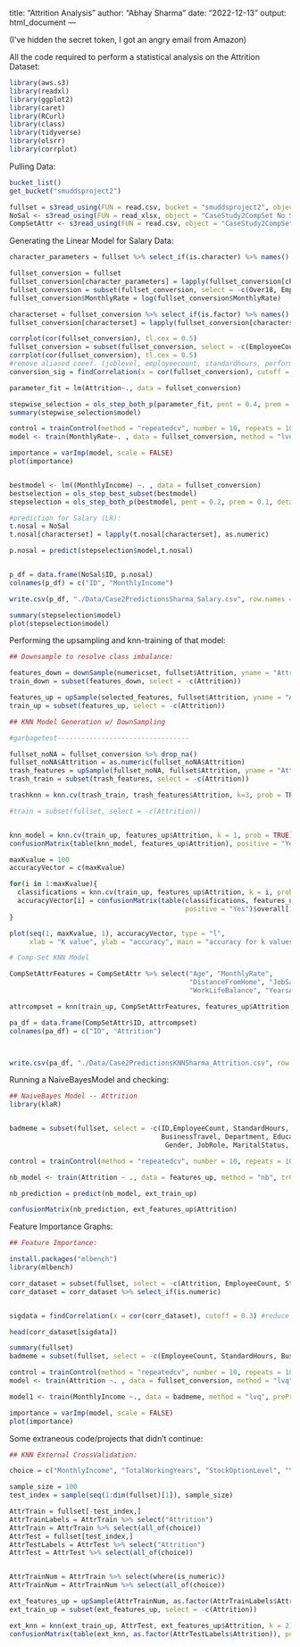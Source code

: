 title: "Attrition Analysis"
author: "Abhay Sharma"
date: "2022-12-13"
output: html_document
---

(I've hidden the secret token, I got an angry email from Amazon)

All the code required to perform a statistical analysis on the Attrition Dataset: 

```r
library(aws.s3)
library(readxl)
library(ggplot2)
library(caret)
library(RCurl)
library(class)
library(tidyverse)
library(olsrr)
library(corrplot)
```

Pulling Data: 

```r
bucket_list()
get_bucket("smuddsproject2")

fullset = s3read_using(FUN = read.csv, bucket = "smuddsproject2", object = "CaseStudy2-data.csv")
NoSal <- s3read_using(FUN = read_xlsx, object = "CaseStudy2CompSet No Salary.xlsx", bucket = "smuddsproject2")
CompSetAttr <- s3read_using(FUN = read.csv, object = "CaseStudy2CompSet No Attrition.csv", bucket = "smuddsproject2")

```

Generating the Linear Model for Salary Data: 

```r
character_parameters = fullset %>% select_if(is.character) %>% names()

fullset_conversion = fullset
fullset_conversion[character_parameters] = lapply(fullset_conversion[character_parameters], factor)
fullset_conversion = subset(fullset_conversion, select = -c(Over18, EmployeeCount, StandardHours, ID, EmployeeNumber) )#rm no useful data
fullset_conversion$MonthlyRate = log(fullset_conversion$MonthlyRate)

characterset = fullset_conversion %>% select_if(is.factor) %>% names()
fullset_conversion[characterset] = lapply(fullset_conversion[characterset], as.numeric)

corrplot(cor(fullset_conversion), tl.cex = 0.5)
fullset_conversion = subset(fullset_conversion, select = -c(EmployeeCount, StandardHours, ID, EmployeeNumber))
corrplot(cor(fullset_conversion), tl.cex = 0.5)
#remove aliased coeef. (joblevel, employeecount, standardhours, performancerating, totalworkingyears, yearsatcurrentrole
conversion_sig = findCorrelation(x = cor(fullset_conversion), cutoff = 0.4)

parameter_fit = lm(Attrition~., data = fullset_conversion)

stepwise_selection = ols_step_both_p(parameter_fit, pent = 0.4, prem = 0.1, details = FALSE) 
summary(stepwise_selection$model)

control = trainControl(method = "repeatedcv", number = 10, repeats = 10)
model <- train(MonthlyRate~. , data = fullset_conversion, method = "lvq", preProcess= "scale", trControl = control)

importance = varImp(model, scale = FALSE)
plot(importance)


bestmodel <- lm((MonthlyIncome) ~. , data = fullset_conversion)
bestselection = ols_step_best_subset(bestmodel)
stepselection = ols_step_both_p(bestmodel, pent = 0.2, prem = 0.1, details = FALSE)

#prediction for Salary (LR):
t.nosal = NoSal
t.nosal[characterset] = lapply(t.nosal[characterset], as.numeric)

p.nosal = predict(stepselection$model,t.nosal)


p_df = data.frame(NoSal$ID, p.nosal)
colnames(p_df) = c("ID", "MonthlyIncome")

write.csv(p_df, "./Data/Case2PredictionsSharma_Salary.csv", row.names = FALSE)

summary(stepselection$model)
plot(stepselection$model)
```

Performing the upsampling and knn-training of that model:

```r
## Downsample to resolve class imbalance: 

features_down = downSample(numericset, fullset$Attrition, yname = "Attrition") #downsample
train_down = subset(features_down, select = -c(Attrition))

features_up = upSample(selected_features, fullset$Attrition, yname = "Attrition") #upsample
train_up = subset(features_up, select = -c(Attrition))

## KNN Model Generation w/ DownSampling

#garbagetest---------------------------------

fullset_noNA = fullset_conversion %>% drop_na()
fullset_noNA$Attrition = as.numeric(fullset_noNA$Attrition)
trash_features = upSample(fullset_noNA, fullset$Attrition, yname = "Attrition")
trash_train = subset(trash_features, select = -c(Attrition))

trashknn = knn.cv(trash_train, trash_features$Attrition, k=3, prob = TRUE) # didn't pan out

#train = subset(fullset, select = -c(Attrition))


knn_model = knn.cv(train_up, features_up$Attrition, k = 1, prob = TRUE)
confusionMatrix(table(knn_model, features_up$Attrition), positive = "Yes")

maxKvalue = 100
accuracyVector = c(maxKvalue)

for(i in 1:maxKvalue){
  classifications = knn.cv(train_up, features_up$Attrition, k = i, prob = TRUE)
  accuracyVector[i] = confusionMatrix(table(classifications, features_up$Attrition),
                                            positive = "Yes")$overall[1]
}

plot(seq(1, maxKvalue, 1), accuracyVector, type = "l",
     xlab = "K value", ylab = "accuracy", main = "accuracy for k values")

# Comp-Set KNN Model

CompSetAttrFeatures = CompSetAttr %>% select("Age", "MonthlyRate",
                                             "DistanceFromHome", "JobSatisfaction",
                                             "WorkLifeBalance", "YearsAtCompany")

attrcompset = knn(train_up, CompSetAttrFeatures, features_up$Attrition, k = 3)

pa_df = data.frame(CompSetAttr$ID, attrcompset)
colnames(pa_df) = c("ID", "Attrition")



write.csv(pa_df, "./Data/Case2PredictionsKNNSharma_Attrition.csv", row.names = FALSE)
```

Running a NaiveBayesModel and checking: 

```r
## NaiveBayes Model -- Attrition 
library(klaR)


badmeme = subset(fullset, select = -c(ID,EmployeeCount, StandardHours,
                                      BusinessTravel, Department, EducationField,
                                       Gender, JobRole, MaritalStatus, Over18, OverTime))

control = trainControl(method = "repeatedcv", number = 10, repeats = 10)

nb_model <- train(Attrition ~ ., data = features_up, method = "nb", trControl = control)

nb_prediction = predict(nb_model, ext_train_up)

confusionMatrix(nb_prediction, ext_features_up$Attrition)

```

Feature Importance Graphs: 

```r
## Feature Importance: 

install.packages("mlbench")
library(mlbench)

corr_dataset = subset(fullset, select = -c(Attrition, EmployeeCount, StandardHours))
corr_dataset = corr_dataset %>% select_if(is.numeric)


sigdata = findCorrelation(x = cor(corr_dataset), cutoff = 0.3) #reduce multicollinearity

head(corr_dataset[sigdata])

summary(fullset)
badmeme = subset(fullset, select = -c(EmployeeCount, StandardHours, BusinessTravel, Department, EducationField, Gender, JobRole, MaritalStatus, Over18, OverTime))

control = trainControl(method = "repeatedcv", number = 10, repeats = 10)
model <- train(Attrition ~. , data = fullset_conversion, method = "lvq", preProcess= "scale", trControl = control)

model1 <- train(MonthlyIncome ~., data = badmeme, method = "lvq", preProcess= "scale", trControl = control)

importance = varImp(model, scale = FALSE)
plot(importance)
```



Some extraneous code/projects that didn't continue: 

```r
## KNN External CrossValidation: 

choice = c("MonthlyIncome", "TotalWorkingYears", "StockOptionLevel", "YearsWithCurrManager", "Age")

sample_size = 100
test_index = sample(seq(1:dim(fullset)[1]), sample_size)

AttrTrain = fullset[-test_index,]
AttrTrainLabels = AttrTrain %>% select("Attrition")
AttrTrain = AttrTrain %>% select(all_of(choice))
AttrTest = fullset[test_index,]
AttrTestLabels = AttrTest %>% select("Attrition")
AttrTest = AttrTest %>% select(all_of(choice))


AttrTrainNum = AttrTrain %>% select(where(is_numeric)) 
AttrTrainNum = AttrTrainNum %>% select(all_of(choice))

ext_features_up = upSample(AttrTrainNum, as.factor(AttrTrainLabels$Attrition), yname = "Attrition")
ext_train_up = subset(ext_features_up, select = -c(Attrition))

ext_knn = knn(ext_train_up, AttrTest, ext_features_up$Attrition, k = 2)
confusionMatrix(table(ext_knn, as.factor(AttrTestLabels$Attrition)), positive = "Yes")
```

